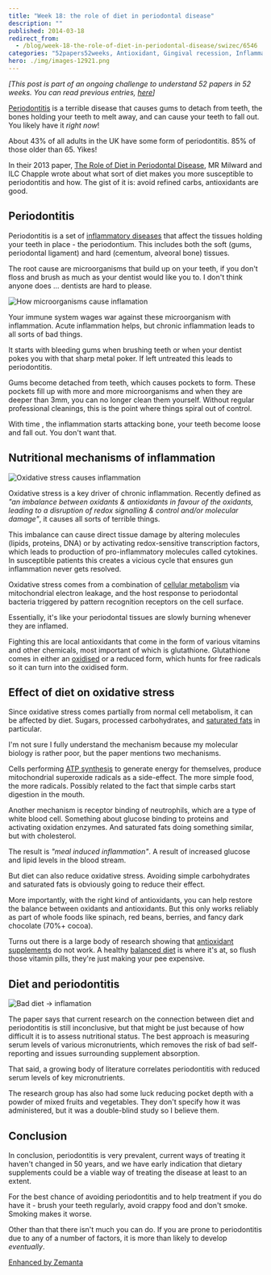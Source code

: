 ```yaml
---
title: "Week 18: the role of diet in periodontal disease"
description: ""
published: 2014-03-18
redirect_from:
  - /blog/week-18-the-role-of-diet-in-periodontal-disease/swizec/6546
categories: "52papers52weeks, Antioxidant, Gingival recession, Inflammation, Learning, Oral hygiene, Periodontal disease, Periodontitis, Personal, Papers"
hero: ./img/images-12921.png
---
```


_\[This post is part of an ongoing challenge to understand 52 papers in 52 weeks. You can read previous entries, [here](https://swizec.com/categories/52papers52weeks)]_

[Periodontitis](http://en.wikipedia.org/wiki/Periodontitis) is a terrible disease that causes gums to detach from teeth, the bones holding your teeth to melt away, and can cause your teeth to fall out. You likely have it _right now_!

About 43% of all adults in the UK have some form of periodontitis. 85% of those older than 65. Yikes!

In their 2013 paper, [The Role of Diet in Periodontal Disease](http://www.bsdht.org.uk/res/DH%20May%20p18-21.pdf), MR Milward and ILC Chapple wrote about what sort of diet makes you more susceptible to periodontitis and how. The gist of it is: avoid refined carbs, antioxidants are good.

## Periodontitis

Periodontitis is a set of [inflammatory diseases](http://en.wikipedia.org/wiki/Inflammation) that affect the tissues holding your teeth in place - the periodontium. This includes both the soft (gums, periodontal ligament) and hard (cementum, alveoral bone) tissues.

The root cause are microorganisms that build up on your teeth, if you don't floss and brush as much as your dentist would like you to. I don't think anyone does ... dentists are hard to please.

![How microorganisms cause inflamation](./img/images-12921.png)

Your immune system wages war against these microorganism with inflammation. Acute inflammation helps, but chronic inflammation leads to all sorts of bad things.

It starts with bleeding gums when brushing teeth or when your dentist pokes you with that sharp metal poker. If left untreated this leads to periodontitis.

Gums become detached from teeth, which causes pockets to form. These pockets fill up with more and more microorganisms and when they are deeper than 3mm, you can no longer clean them yourself. Without regular professional cleanings, this is the point where things spiral out of control.

With time , the inflammation starts attacking bone, your teeth become loose and fall out. You don't want that.

## Nutritional mechanisms of inflammation

![Oxidative stress causes inflammation](./img/images-12920.png)

Oxidative stress is a key driver of chronic inflammation. Recently defined as _"an imbalance between oxidants & antioxidants in favour of the oxidants, leading to a disruption of redox signalling & control and/or molecular damage"_, it causes all sorts of terrible things.

This imbalance can cause direct tissue damage by altering molecules (lipids, proteins, DNA) or by activating redox-sensitive transcription factors, which leads to production of pro-inflammatory molecules called cytokines. In susceptible patients this creates a vicious cycle that ensures gun inflammation never gets resolved.

Oxidative stress comes from a combination of [cellular metabolism](http://en.wikipedia.org/wiki/Metabolism) via mitochondrial electron leakage, and the host response to periodontal bacteria triggered by pattern recognition receptors on the cell surface.

Essentially, it's like your periodontal tissues are slowly burning whenever they are inflamed.

Fighting this are local antioxidants that come in the form of various vitamins and other chemicals, most important of which is glutathione. Glutathione comes in either an [oxidised](http://en.wikipedia.org/wiki/Redox) or a reduced form, which hunts for free radicals so it can turn into the oxidised form.

## Effect of diet on oxidative stress

Since oxidative stress comes partially from normal cell metabolism, it can be affected by diet. Sugars, processed carbohydrates, and [saturated fats](http://en.wikipedia.org/wiki/Saturated_fat) in particular.

I'm not sure I fully understand the mechanism because my molecular biology is rather poor, but the paper mentions two mechanisms.

Cells performing [ATP synthesis](http://en.wikipedia.org/wiki/ATP_synthase) to generate energy for themselves, produce mitochondrial superoxide radicals as a side-effect. The more simple food, the more radicals. Possibly related to the fact that simple carbs start digestion in the mouth.

Another mechanism is receptor binding of neutrophils, which are a type of white blood cell. Something about glucose binding to proteins and activating oxidation enzymes. And saturated fats doing something similar, but with cholesterol.

The result is _"meal induced inflammation"_. A result of increased glucose and lipid levels in the blood stream.

But diet can also reduce oxidative stress. Avoiding simple carbohydrates and saturated fats is obviously going to reduce their effect.

More importantly, with the right kind of antioxidants, you can help restore the balance between oxidants and antioxidants. But this only works reliably as part of whole foods like spinach, red beans, berries, and fancy dark chocolate (70%+ cocoa).

Turns out there is a large body of research showing that [antioxidant supplements](http://en.wikipedia.org/wiki/Antioxidant) do not work. A healthy [balanced diet](http://en.wikipedia.org/wiki/Human_nutrition) is where it's at, so flush those vitamin pills, they're just making your pee expensive.

## Diet and periodontitis

![Bad diet → inflamation](./img/images-12922.png)

The paper says that current research on the connection between diet and periodontitis is still inconclusive, but that might be just because of how difficult it is to assess nutritional status. The best approach is measuring serum levels of various micronutrients, which removes the risk of bad self-reporting and issues surrounding supplement absorption.

That said, a growing body of literature correlates periodontitis with reduced serum levels of key micronutrients.

The research group has also had some luck reducing pocket depth with a powder of mixed fruits and vegetables. They don't specify how it was administered, but it was a double-blind study so I believe them.

## Conclusion

In conclusion, periodontitis is very prevalent, current ways of treating it haven't changed in 50 years, and we have early indication that dietary supplements could be a viable way of treating the disease at least to an extent.

For the best chance of avoiding periodontitis and to help treatment if you do have it - brush your teeth regularly, avoid crappy food and don't smoke. Smoking makes it worse.

Other than that there isn't much you can do. If you are prone to periodontitis due to any of a number of factors, it is more than likely to develop _eventually_.

[Enhanced by Zemanta](https://img.zemanta.com/zemified_e.png?x-id=cd4b15e3-41e4-4fac-a031-5eb7dd73766a)
